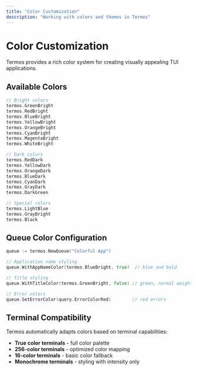 ```yaml
---
title: "Color Customization"
description: "Working with colors and themes in Termos"
---
```


# Color Customization

Termos provides a rich color system for creating visually appealing TUI applications.

## Available Colors

```go
// Bright colors
termos.GreenBright
termos.RedBright
termos.BlueBright
termos.YellowBright
termos.OrangeBright
termos.CyanBright
termos.MagentaBright
termos.WhiteBright

// Dark colors
termos.RedDark
termos.YellowDark
termos.OrangeDark
termos.BlueDark
termos.CyanDark
termos.GrayDark
termos.DarkGreen

// Special colors
termos.LightBlue
termos.GrayBright
termos.Black
```

## Queue Color Configuration

```go
queue := termos.NewQueue("Colorful App")

// Application name styling
queue.WithAppNameColor(termos.BlueBright, true)  // blue and bold

// Title styling
queue.WithTitleColor(termos.GreenBright, false) // green, normal weight

// Error colors
queue.SetErrorColor(query.ErrorColorRed)        // red errors
```

## Terminal Compatibility

Termos automatically adapts colors based on terminal capabilities:

- **True color terminals** - full color palette
- **256-color terminals** - optimized color mapping
- **16-color terminals** - basic color fallback
- **Monochrome terminals** - styling with intensity only